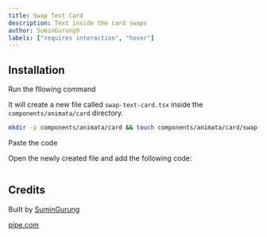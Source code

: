 ```yaml
---
title: Swap Text Card
description: Text inside the card swaps
author: SuminGurung9
labels: ["requires interaction", "hover"]
---
```


<ComponentPreview name="card-swap-text-card--docs" />

## Installation

<Steps>
<Step>Run the fllowing command</Step>

It will create a new file called `swap-text-card.tsx` inside the `components/animata/card` directory.

```bash
mkdir -p components/animata/card && touch components/animata/card/swap-text-card.tsx
```

<Step>Paste the code</Step>

Open the newly created file and add the following code:

```jsx file=<rootDir>/animata/card/swap-text-card.tsx

```

</Steps>

## Credits

Built by [SuminGurung](https://github.com/GrgSumin)

[pipe.com](https://pipe.com/)
